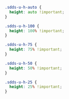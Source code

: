 <Meta title="Utilities/Utility Classes/Height" />

```css
.sdds-u-h-auto {
  height: auto !important;
}

.sdds-u-h-100 {
  height: 100% !important;
}

.sdds-u-h-75 {
  height: 75% !important;
}

.sdds-u-h-50 {
  height: 50% !important;
}

.sdds-u-h-25 {
  height: 25% !important;
}
```
